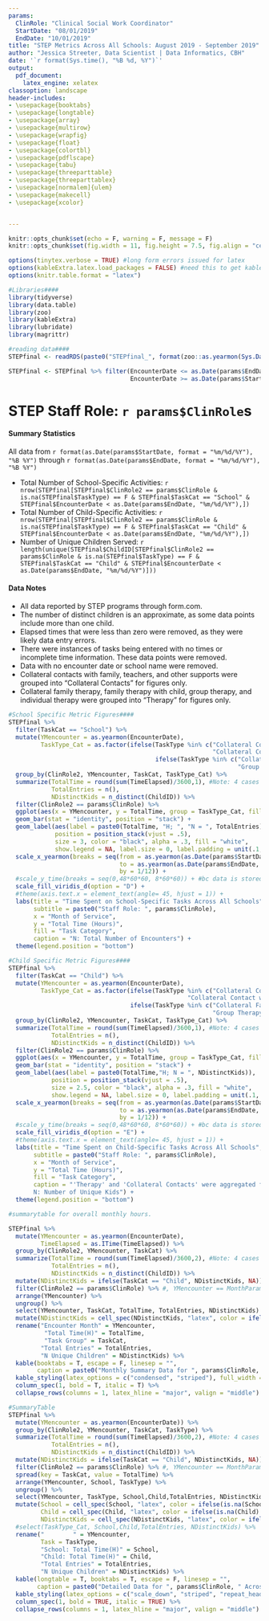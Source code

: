 ---
params:
  ClinRole: "Clinical Social Work Coordinator"
  StartDate: "08/01/2019"
  EndDate: "10/01/2019"
title: "STEP Metrics Across All Schools: August 2019 - September 2019"
author: "Jessica Streeter, Data Scientist | Data Informatics, CBH"
date: '`r format(Sys.time(), "%B %d, %Y")`'
output: 
  pdf_document: 
    latex_engine: xelatex
classoption: landscape
header-includes:
- \usepackage{booktabs}
- \usepackage{longtable}
- \usepackage{array}
- \usepackage{multirow}
- \usepackage{wrapfig}
- \usepackage{float}
- \usepackage{colortbl}
- \usepackage{pdflscape}
- \usepackage{tabu}
- \usepackage{threeparttable}
- \usepackage{threeparttablex}
- \usepackage[normalem]{ulem}
- \usepackage{makecell}
- \usepackage{xcolor}


---
```{r setup, include=FALSE}
knitr::opts_chunk$set(echo = F, warning = F, message = F)
knitr::opts_chunk$set(fig.width = 11, fig.height = 7.5, fig.align = "center")

options(tinytex.verbose = TRUE) #long form errors issued for latex
options(kableExtra.latex.load_packages = FALSE) #need this to get kableextra and tinytex to play nice
options(knitr.table.format = "latex")

#Libraries####
library(tidyverse)
library(data.table)
library(zoo)
library(kableExtra)
library(lubridate)
library(magrittr)

#reading data####
STEPfinal <- readRDS(paste0("STEPfinal_", format(zoo::as.yearmon(Sys.Date()), format = "%b-%Y"))) 

STEPfinal <- STEPfinal %>% filter(EncounterDate <= as.Date(params$EndDate, format = "%m/%d/%Y"),
                                  EncounterDate >= as.Date(params$StartDate, format = "%m/%d/%Y"))

```
# STEP Staff Role: `r params$ClinRole`s


#### Summary Statistics
All data from `r format(as.Date(params$StartDate, format = "%m/%d/%Y"), "%B %Y")` through `r format(as.Date(params$EndDate, format = "%m/%d/%Y"), "%B %Y")`

* Total Number of School-Specific Activities: `r nrow(STEPfinal[STEPfinal$ClinRole2 == params$ClinRole & is.na(STEPfinal$TaskType) == F & STEPfinal$TaskCat == "School" & STEPfinal$EncounterDate < as.Date(params$EndDate, "%m/%d/%Y"),])` 
* Total Number of Child-Specific Activities: `r nrow(STEPfinal[STEPfinal$ClinRole2 == params$ClinRole & is.na(STEPfinal$TaskType) == F & STEPfinal$TaskCat == "Child" & STEPfinal$EncounterDate < as.Date(params$EndDate, "%m/%d/%Y"),])` 
* Number of Unique Children Served: `r length(unique(STEPfinal$ChildID[STEPfinal$ClinRole2 == params$ClinRole & is.na(STEPfinal$TaskType) == F & STEPfinal$TaskCat == "Child" & STEPfinal$EncounterDate < as.Date(params$EndDate, "%m/%d/%Y")]))`

#### Data Notes

* All data reported by STEP programs through form.com.
* The number of distinct children is an approximate, as some data points include more than one child.
* Elapsed times that were less than zero were removed, as they were likely data entry errors.
* There were instances of tasks being entered with no times or incomplete time information.  These data points were removed. 
* Data with no encounter date or school name were removed.
* Collateral contacts with family, teachers, and other supports were grouped into "Collateral Contacts" for figures only.
* Collateral family therapy, family therapy with child, group therapy, and individual therapy were grouped into "Therapy" for figures only.

\newpage
```{r FIG1 School Metrics}
#School Specific Metric Figures####
STEPfinal %>% 
  filter(TaskCat == "School") %>% 
  mutate(YMencounter = as.yearmon(EncounterDate),
         TaskType_Cat = as.factor(ifelse(TaskType %in% c("Collateral Contact with Family", "Collateral Contact with Other Supports",
                                                         "Collateral Contact with Teacher"), 'Collateral Contacts',
                                         ifelse(TaskType %in% c("Collateral Family Therapy (Without Child)", "Family Therapy w/Child", 
                                                                "Group Therapy", "Individual Therapy w/Child"), "Therapy", as.character(TaskType))))) %>% 
  group_by(ClinRole2, YMencounter, TaskCat, TaskType_Cat) %>% 
  summarize(TotalTime = round(sum(TimeElapsed)/3600,1), #Note: 4 cases where timeelapsed is NA
            TotalEntries = n(),
            NDistinctKids = n_distinct(ChildID)) %>% 
  filter(ClinRole2 == params$ClinRole) %>% 
  ggplot(aes(x = YMencounter, y = TotalTime, group = TaskType_Cat, fill = TaskType_Cat)) +
  geom_bar(stat = "identity", position = "stack") +
  geom_label(aes(label = paste0(TotalTime, "H; ", "N = ", TotalEntries)), 
             position = position_stack(vjust = .5), 
             size = 3, color = "black", alpha = .3, fill = "white", 
             show.legend = NA, label.size = 0, label.padding = unit(.1, "lines")) +
  scale_x_yearmon(breaks = seq(from = as.yearmon(as.Date(params$StartDate, format = "%m/%d/%Y")), 
                               to = as.yearmon(as.Date(params$EndDate, format = "%m/%d/%Y")),
                               by = 1/12)) +
  #scale_y_time(breaks = seq(0,48*60*60, 8*60*60)) + #bc data is stored in seconds
  scale_fill_viridis_d(option = "D") +
  #theme(axis.text.x = element_text(angle= 45, hjust = 1)) +
  labs(title = "Time Spent on School-Specific Tasks Across All Schools",
       subtitle = paste0("Staff Role: ", params$ClinRole),
       x = "Month of Service",
       y = "Total Time (Hours)",
       fill = "Task Category",
       caption = "N: Total Number of Encounters") +
  theme(legend.position = "bottom")
```
\newpage
```{r FIG2 Child Metrics}
#Child Specific Metric Figures####
STEPfinal %>% 
  filter(TaskCat == "Child") %>% 
  mutate(YMencounter = as.yearmon(EncounterDate),
         TaskType_Cat = as.factor(ifelse(TaskType %in% c("Collateral Contact with Family", "Collateral Contact with Other Supports",
                                                  "Collateral Contact with Teacher"), 'Collateral Contacts',
                                  ifelse(TaskType %in% c("Collateral Family Therapy (Without Child)", "Family Therapy w/Child", 
                                                         "Group Therapy", "Individual Therapy w/Child"), "Therapy", as.character(TaskType))))) %>% 
  group_by(ClinRole2, YMencounter, TaskCat, TaskType_Cat) %>% 
  summarize(TotalTime = round(sum(TimeElapsed)/3600,1), #Note: 4 cases where timeelapsed is NA
            TotalEntries = n(),
            NDistinctKids = n_distinct(ChildID)) %>% 
  filter(ClinRole2 == params$ClinRole) %>% 
  ggplot(aes(x = YMencounter, y = TotalTime, group = TaskType_Cat, fill = TaskType_Cat)) +
  geom_bar(stat = "identity", position = "stack") +
  geom_label(aes(label = paste0(TotalTime,"H; N = ", NDistinctKids)), 
            position = position_stack(vjust = .5), 
            size = 2.5, color = "black", alpha = .3, fill = "white", 
            show.legend = NA, label.size = 0, label.padding = unit(.1, "lines")) +
  scale_x_yearmon(breaks = seq(from = as.yearmon(as.Date(params$StartDate, format = "%m/%d/%Y")), 
                               to = as.yearmon(as.Date(params$EndDate, format = "%m/%d/%Y")),
                               by = 1/12)) +
  #scale_y_time(breaks = seq(0,48*60*60, 8*60*60)) + #bc data is stored in seconds
  scale_fill_viridis_d(option = "E") +
  #theme(axis.text.x = element_text(angle= 45, hjust = 1)) +
  labs(title = "Time Spent on Child-Specific Tasks Across All Schools",
       subtitle = paste0("Staff Role: ", params$ClinRole),
       x = "Month of Service",
       y = "Total Time (Hours)",
       fill = "Task Category",
       caption = "'Therapy' and 'Collateral Contacts' were aggregated from more detailed datan\
       N: Number of Unique Kids") +
  theme(legend.position = "bottom")

```

\newpage
```{r Table1 SUmmary Data}
#summarytable for overall monthly hours.

STEPfinal %>% 
  mutate(YMencounter = as.yearmon(EncounterDate),
         TimeElapsed = as.ITime(TimeElapsed)) %>% 
  group_by(ClinRole2, YMencounter, TaskCat) %>% 
  summarize(TotalTime = round(sum(TimeElapsed)/3600,2), #Note: 4 cases where timeelapsed is NA
            TotalEntries = n(),
            NDistinctKids = n_distinct(ChildID)) %>% 
  mutate(NDistinctKids = ifelse(TaskCat == "Child", NDistinctKids, NA)) %>% 
  filter(ClinRole2 == params$ClinRole) %>% #, YMencounter == MonthParam) %>% 
  arrange(YMencounter) %>% 
  ungroup() %>% 
  select(YMencounter, TaskCat, TotalTime, TotalEntries, NDistinctKids) %>%  #for specifying row groupings
  mutate(NDistinctKids = cell_spec(NDistinctKids, "latex", color = ifelse(is.na(NDistinctKids) == T, "white", "black"), align = "r")) %>% 
  rename("Encounter Month" = YMencounter,
          "Total Time(H)" = TotalTime,
          "Task Group" = TaskCat,
         "Total Entries" = TotalEntries,
         "N Unique Children" = NDistinctKids) %>% 
  kable(booktabs = T, escape = F, linesep = "",
        caption = paste0("Monthly Summary Data for ", params$ClinRole, " Across All Schools")) %>% 
  kable_styling(latex_options = c("condensed", "striped"), full_width = F) %>%
  column_spec(1, bold = T, italic = T) %>% 
  collapse_rows(columns = 1, latex_hline = "major", valign = "middle")

```

```{r Table2 Detailed Data}
#SummaryTable 
STEPfinal %>% 
  mutate(YMencounter = as.yearmon(EncounterDate)) %>% 
  group_by(ClinRole2, YMencounter, TaskCat, TaskType) %>% 
  summarize(TotalTime = round(sum(TimeElapsed)/3600,2), #Note: 4 cases where timeelapsed is NA
            TotalEntries = n(),
            NDistinctKids = n_distinct(ChildID)) %>% 
  mutate(NDistinctKids = ifelse(TaskCat == "Child", NDistinctKids, NA)) %>% 
  filter(ClinRole2 == params$ClinRole) %>% #, YMencounter == MonthParam) %>%
  spread(key = TaskCat, value = TotalTime) %>% 
  arrange(YMencounter, School, TaskType) %>% 
  ungroup() %>% 
  select(YMencounter, TaskType, School,Child,TotalEntries, NDistinctKids) %>% #for specifying row groupings
  mutate(School = cell_spec(School, "latex", color = ifelse(is.na(School) == T, "white", "black"), align = "r"),
         Child = cell_spec(Child, "latex", color = ifelse(is.na(Child) == T, "white", "black"), align = "r"),
         NDistinctKids = cell_spec(NDistinctKids, "latex", color = ifelse(is.na(NDistinctKids) == T, "white", "black"), align = "r")) %>% 
  #select(TaskType_Cat, School,Child,TotalEntries, NDistinctKids) %>% 
  rename("        " = YMencounter,
         Task = TaskType,
         "School: Total Time(H)" = School,
         "Child: Total Time(H)" = Child,
         "Total Entries" = TotalEntries,
         "N Unique Children" = NDistinctKids) %>%  
  kable(longtable = T, booktabs = T, escape = F, linesep = "", 
        caption = paste0("Detailed Data for ", params$ClinRole, " Across All Schools")) %>% 
  kable_styling(latex_options = c("scale_down", "striped", "repeat_header")) %>%
  column_spec(1, bold = TRUE, italic = TRUE) %>% 
  collapse_rows(columns = 1, latex_hline = "major", valign = "middle")
  
```